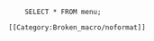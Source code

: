 <pre class="PRESERVENOFORMAT">
	SELECT * FROM menu;
</pre>
<pre class="PRESERVENOFORMAT">[[Category:Broken_macro/noformat]]</pre>